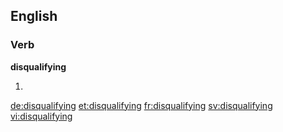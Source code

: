 ==English==

===Verb===
'''disqualifying'''

# {{present participle of|disqualify}}

[[de:disqualifying]]
[[et:disqualifying]]
[[fr:disqualifying]]
[[sv:disqualifying]]
[[vi:disqualifying]]
